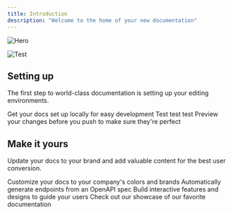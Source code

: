 ```yaml
---
title: Introduction
description: "Welcome to the home of your new documentation"
---
```


<img
  src="images/blog_1.png"
  alt="Hero"
/>

![Test](/static/images/checks-passed.png)

## Setting up

The first step to world-class documentation is setting up your editing environments.

<CardGroup cols={2}>
  <Card
    title="Edit Your Docs or not"
    icon="pen-to-square"
    iconType="light"
    href="https://mintlify.com/docs/quickstart"
  >
    Get your docs set up locally for easy development Test test test
  </Card>
  <Card
    title="Preview Changes"
    icon="image"
    iconType="light"
    href="https://mintlify.com/docs/development"
  >
    Preview your changes before you push to make sure they're perfect
  </Card>
</CardGroup>

## Make it yours

Update your docs to your brand and add valuable content for the best user conversion.

<CardGroup cols={2}>
  <Card
    title="Customize Style"
    icon="palette"
    iconType="light"
    href="https://mintlify.com/docs/settings/global"
  >
    Customize your docs to your company's colors and brands
  </Card>
  <Card
    title="Reference APIs"
    icon="code"
    iconType="light"
    href="https://mintlify.com/docs/api-playground/openapi"
  >
    Automatically generate endpoints from an OpenAPI spec
  </Card>
  <Card
    title="Add Components"
    icon="screwdriver-wrench"
    iconType="light"
    href="https://mintlify.com/docs/content/components/accordions"
  >
    Build interactive features and designs to guide your users
  </Card>
  <Card
    title="Get Inspiration"
    icon="stars"
    iconType="light"
    href="https://mintlify.com/customers"
  >
    Check out our showcase of our favorite documentation
  </Card>
</CardGroup>
